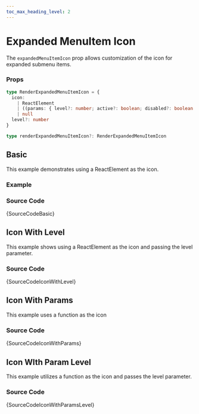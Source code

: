 ```yaml
---
toc_max_heading_level: 2
---
```



# Expanded MenuItem Icon

The `expandedMenuItemIcon` prop allows customization of the icon for expanded submenu items.

### Props

```ts noCopy
type RenderExpandedMenuItemIcon = {
  icon:
    | ReactElement
    | ((params: { level?: number; active?: boolean; disabled?: boolean }) => ReactElement | null)
    | null
  level?: number
}

type renderExpandedMenuItemIcon?: RenderExpandedMenuItemIcon
```

## Basic

This example demonstrates using a ReactElement as the icon.

### Example

<IframeWindow url='https://demos.pixinvent.com/vuexy-nextjs-admin-template/demo-1/en/menu-examples/horizontal-menu/menu/expanded-menu-item-icon/basic' />

### Source Code

<TsToJsCodeSnippet>{SourceCodeBasic}</TsToJsCodeSnippet>

## Icon With Level

This example shows using a ReactElement as the icon and passing the level parameter.

<IframeWindow url='https://demos.pixinvent.com/vuexy-nextjs-admin-template/demo-1/en/menu-examples/horizontal-menu/menu/expanded-menu-item-icon/icon-with-level' />

### Source Code

<TsToJsCodeSnippet>{SourceCodeIconWithLevel}</TsToJsCodeSnippet>

## Icon With Params

This example uses a function as the icon

<IframeWindow url='https://demos.pixinvent.com/vuexy-nextjs-admin-template/demo-1/en/menu-examples/horizontal-menu/menu/expanded-menu-item-icon/icon-with-param' />

### Source Code

<TsToJsCodeSnippet>{SourceCodeIconWithParams}</TsToJsCodeSnippet>

## Icon WIth Param Level

This example utilizes a function as the icon and passes the level parameter.

<IframeWindow url='https://demos.pixinvent.com/vuexy-nextjs-admin-template/demo-1/en/menu-examples/horizontal-menu/menu/expanded-menu-item-icon/icon-with-param-level' />

### Source Code

<TsToJsCodeSnippet>{SourceCodeIconWithParamsLevel}</TsToJsCodeSnippet>
